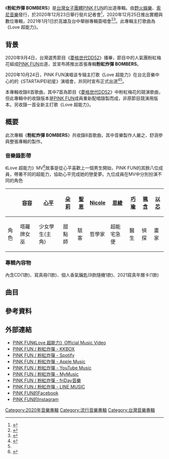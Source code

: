 {{Infobox album|Name=粉紅炸彈 BOMBERS|Length=|Next album='''[[FOREVER_PINK_FUN|FOREVER PINK FUN]]'''<br />（2021年）|This album='''粉紅炸彈 BOMBERS'''<br />（2020年）|Last album=|Director=|Producer=嚴之、舒涵|Language=[[中文|中文]]、[[英語|英語]]|Label=[[索尼音樂|索尼音樂]]|Type=錄音室專輯|Genre=[[華語流行音樂|華語流行音樂]]、[[舞曲|Dance]]|Format=[[數位音樂下載|數位音樂下載]]、[[CD|CD]]|Released=2020年12月25日|Caption=|Cover=|Artist=[[PINK_FUN|PINK FUN]]|Misc=}}
《'''粉紅炸彈 BOMBERS'''》是[[台灣|台灣]][[女子音樂組合|女子團體]][[PINK_FUN|PINK FUN]]的出道專輯。由[[金星娛樂|野火娛樂]]、[[台灣索尼音樂娛樂|索尼音樂]]發行，於2020年12月23日舉行發片記者會<ref>{{Cite web |url=https://www.facebook.com/dancingdiamond52/videos/450881502981385 |title=《粉紅炸彈》發片記者會 |access-date=2021-01-11 |archive-date=2021-02-23 |archive-url=https://web.archive.org/web/20210223061524/https://www.facebook.com/dancingdiamond52/videos/450881502981385 |dead-url=no }}</ref>，2020年12月25日推出實體與數位專輯，2021年1月1日於高雄及台中舉辦專輯簽唱會<ref>{{Cite web|title=PinkFun Official|url=https://www.facebook.com/pinkfun.official/posts/108241541197565|accessdate=2021-01-25|work=www.facebook.com|language=zh-Hans}}</ref><ref name=":0">{{Cite web|title=出道一個月開5000人演唱會！正美女團無預警加碼好消息|url=https://www.setn.com/News.aspx?NewsID=836724|accessdate=2021-01-25|author=|date=2020-10-24|last=三立新聞網|format=|work=www.setn.com|publisher=|language=zh-TW|archive-date=2020-12-05|archive-url=https://web.archive.org/web/20201205004012/https://www.setn.com/News.aspx?NewsID=836724|dead-url=no}}</ref>。此專輯主打歌曲為《Love 超能力》。

== 背景 ==
2020年9月4日，台灣選秀節目《[[菱格世代Dancing_Diamond_52|菱格世代DD52]]》播畢，節目中的人氣團粉紅梅花組成[[PINK_FUN|PINK FUN]]出道，並宣布將推出首張專輯'''粉紅炸彈 BOMBERS'''。

2020年10月24日，PINK FUN演唱该专辑主打歌《Love 超能力》在台北音樂中心的的《STARTAIPEI初星》演唱會，并同时宣布正式出道<ref>{{Cite web|title=出道一個月開演唱會 DD52首登北流觀眾席滿場|url=https://tw.news.yahoo.com/%E5%87%BA%E9%81%93-%E5%80%8B%E6%9C%88%E9%96%8B%E6%BC%94%E5%94%B1%E6%9C%83-dd52%E9%A6%96%E7%99%BB%E5%8C%97%E6%B5%81%E8%A7%80%E7%9C%BE%E5%B8%AD%E6%BB%BF%E5%A0%B4-062605017.html|accessdate=2021-01-25|work=tw.news.yahoo.com|language=en|archive-date=2020-12-01|archive-url=https://web.archive.org/web/20201201034327/https://tw.news.yahoo.com/%E5%87%BA%E9%81%93-%E5%80%8B%E6%9C%88%E9%96%8B%E6%BC%94%E5%94%B1%E6%9C%83-dd52%E9%A6%96%E7%99%BB%E5%8C%97%E6%B5%81%E8%A7%80%E7%9C%BE%E5%B8%AD%E6%BB%BF%E5%A0%B4-062605017.html|dead-url=no}}</ref><ref name=":0" />。

本專輯收錄8首歌曲，其中7首為節目《[[菱格世代Dancing_Diamond_52|菱格世代DD52]]》中粉紅梅花的競演歌曲，但此專輯中的收錄版本是[[PINK_FUN|PINK FUN]]成員重新配唱錄製而成，非原節目競演用版本。另收錄一首全新主打歌《Love 超能力》。

== 概要 ==
此次專輯《'''粉紅炸彈 BOMBERS'''》共收錄8首歌曲，其中音樂製作人嚴之、舒涵參與整張專輯的製作。

=== 音樂錄影帶 ===
《Love 超能力》MV<ref>{{Cite web |url=https://www.youtube.com/watch?v=6ova2DItjG0 |title=《Love 超能力》MV |access-date=2020-12-25 |archive-date=2021-02-02 |archive-url=https://web.archive.org/web/20210202171035/https://www.youtube.com/watch?v=6ova2DItjG0 |dead-url=no }}</ref>故事是從心平喜歡上一個男生開始，PINK FUN的其餘八位成員，帶著不同的超能力，協助心平完成她的戀愛夢。九位成員在MV中分別扮演不同的角色
{| class="wikitable"
|+
!
![[謝予容|容容]]
![[心平|心平]]
![[朵莉|朵莉]]
![[聖恩|聖恩]]
!'''[[Nicole_(台灣藝人)|Nicole]]'''
![[陳思綾|思綾]]
![[巧瑜|巧瑜]]
![[珮含|珮含]]
![[以芯|以芯]]
|-
|角色
|塔羅牌女巫
|少女學生(主角)
|甜點師
|駭客
|哲學家
|超能宅急便
|醫生
|偵探
|畫家
|}

=== 專輯內容物 ===
內含CD(1款)、寫真冊(1款)、個人香氣鑰匙(9款隨機1款)、2021寫真年曆卡(1款)


== 曲目 ==
{{Track listing
|collapsed=no
|length1=4:14
|headline=
|total_length=27:38
|lyrics_credits=yes
|music_credits=yes
|arranger_credits=yes
|full_width=yes
|arranger6=Kevin Gaehyuk

|title1=粉紅炸彈 (Bombers)
|lyrics1=嚴之
|music1=舒涵
|arranger1=舒涵

|title2=LOVE超能力 (Love SP)
|lyrics2=嚴之<br>舒涵<br>Aki chiu
|music2=舒涵<br>嚴之
|arranger2=舒涵
|length2=3:58

|title3=暗戀假動作 (Crush move)
|lyrics3=Aki CHiu<br>協力詞:俐蓁
|music3=賴暐哲<br>慕林唯
|arranger3=賴暐哲
|length3=4:11

|title4=告訴你一個秘密 (Secret)
|music4=Seok Minsoo
|arranger4=Seok Minsoo
|lyrics4=Bokyung Kim<br>中文詞:張伍
|length4=3:19

|title5=裝女人 (Be an idol)
|lyrics5=嚴之<br>耀之
|music5=Holly Lau羅維真<br>蕭恆嘉<br>Chris Wahlberg
|arranger5=Chris Wahlberg
|length5=3:26

|title6=SUPER
|lyrics6=耀之<br>嚴之
|music6=Kevin Gaehyuk<br>CHO<br>SONG,Heejin<br>KIM,Jaebin
|length6=2:50

|title7=旋轉木馬 (Carousel)
|lyrics7=吱吱
|music7=吱吱
|arranger7=林漢庭Burgerlin
|length7=3:04

|title8=PANIC
|lyrics8=張宸安
|music8=張宸安
|arranger8=Soryo
|length8=2:36
}}

== 參考資料 ==
{{Reflist|2}}

== 外部連結 ==
* [https://www.youtube.com/watch?v=6ova2DItjG0 PINK FUN《Love 超能力》Official Music Video] {{Wayback|url=https://www.youtube.com/watch?v=6ova2DItjG0 |date=20210202171035 }}<br>
* [https://www.kkbox.com/tw/tc/album/wHzZYqdgpZUI00F5mJ2y009H-index.html PINK FUN / 粉紅炸彈 - KKBOX]<br>
* [https://open.spotify.com/album/6Vi88vhHxEefVfB59FsxW2 PINK FUN / 粉紅炸彈 - Spotify] {{Wayback|url=https://open.spotify.com/album/6Vi88vhHxEefVfB59FsxW2 |date=20201231142659 }}<br>
* [https://music.apple.com/tw/album/1544707296 PINK FUN / 粉紅炸彈 - Apple Music] {{Wayback|url=https://music.apple.com/tw/album/1544707296 |date=20201231142656 }}<br>
* [https://music.youtube.com/browse/MPREb_bULnwiP4QoR PINK FUN / 粉紅炸彈 - YouTube Music]<br>
* [https://www.mymusic.net.tw/ux/w/album/show/3840123 PINK FUN / 粉紅炸彈 - MyMusic]<br>
* [http://omusic.friday.tw/albumpage.php?album_id=3499810 PINK FUN / 粉紅炸彈 - friDay音樂]<br>
* [https://music-tw.line.me/album/3499810 PINK FUN / 粉紅炸彈 - LINE MUSIC] {{Wayback|url=https://music-tw.line.me/album/3499810 |date=20210518170923 }}
* [https://www.facebook.com/pinkfun.official/ PINK FUN的Facebook] {{Wayback|url=https://www.facebook.com/pinkfun.official/ |date=20210316144032 }}
* [https://www.instagram.com/pinkfun._.official/ PINK FUN的Instagram]
{{Portal bar|臺灣|文化|音樂}}{{PINK FUN|state=collapsed}}

[[Category:2020年音樂專輯|Category:2020年音樂專輯]]
[[Category:流行音樂專輯|Category:流行音樂專輯]]
[[Category:台灣音樂專輯|Category:台灣音樂專輯]]